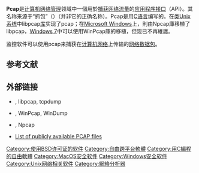 {{Infobox software
|name = libpcap
|developer = The Tcpdump team
|repo = {{GitHub|the-tcpdump-group/libpcap}}
|latest release version = 1.9.1
|latest release date = {{Start date and age|2019|09|30}}<ref>{{cite web|url=https://www.tcpdump.org/#latest-release|title=tcpdump and libpcap latest release|publisher=tcpdump.org|accessdate=2019-10-11|archive-date=2019-10-10|archive-url=https://web.archive.org/web/20191010082305/http://www.tcpdump.org/#latest-release|dead-url=no}}</ref>
|programming language = [[C语言|C语言]]
|operating system = [[Linux|Linux]]、[[Solaris|Solaris]]、[[FreeBSD|FreeBSD]]、[[NetBSD|NetBSD]]、[[OpenBSD|OpenBSD]]、[[MacOS|MacOS]]以及其他[[类Unix系统|类Unix系统]]
|genre = [[數據包分析器|數據包分析器]][[函式庫|函式庫]] 
|license = [[BSD许可证|BSD许可证]]<ref>{{cite web|url=https://www.tcpdump.org/license.html|title=tcpdump and libpcap license|publisher=tcpdump.org|accessdate=2020-05-02|archive-date=2012-04-15|archive-url=https://web.archive.org/web/20120415230356/http://www.tcpdump.org/license.html|dead-url=no}}</ref>
|website = {{URL|www.tcpdump.org}}
}}
{{Infobox software
|name = WinPcap
|developer = {{link-en|河床科技公司|Riverbed Technology}}
|latest release version = 4.1.3
|latest release date = {{Start date and age|2013|03|08}}<ref>{{cite web|url=http://www.winpcap.org/misc/changelog.htm|title=WinPcap Changelog|accessdate=2020-08-19|archive-date=2006-11-24|archive-url=https://web.archive.org/web/20061124035112/http://www.winpcap.org/misc/changelog.htm|dead-url=no}}</ref>
|discontinued = yes
|operating system = [[Microsoft_Windows|Microsoft Windows]]
|genre =  [[數據包分析器|數據包分析器]][[函式庫|函式庫]]
|license = [[免費軟體|免費軟體]]
|website = {{URL|www.winpcap.org}}
}}
{{Infobox software
|name = Npcap
|developer = the [[Nmap|Nmap]] project
|latest release version = 0.9996
|latest release date = {{Start date and age|2020|08|07}}<ref>{{cite web|url=https://github.com/nmap/npcap/blob/master/CHANGELOG.md|title=npcap/CHANGELOG.md|accessdate=2020-08-19|archive-date=2018-08-08|archive-url=https://web.archive.org/web/20180808110824/https://github.com/nmap/npcap/blob/master/CHANGELOG.md|dead-url=no}}</ref>
|operating system = [[Microsoft_Windows|Microsoft Windows]]
|genre = [[數據包分析器|數據包分析器]][[函式庫|函式庫]] 
|website = {{URL|nmap.org/npcap}}
}}'''Pcap'''是[[计算机|计算机]][[网络管理|网络管理]]领域中一個用於[[數據包分析器|捕获网络流量]]的[[应用程序接口|应用程序接口]]（API）。其名称来源于“抓包”（{{lang-en|packet capture}}）（并非它的正确名称）。Pcap是用[[C语言|C语言]]编写的。在[[类Unix系统|类Unix系统]]中libpcap[[函式庫|库]]实现了pcap；在[[Microsoft_Windows|Microsoft Windows]]上，則由Npcap庫移植了libpcap，[[Windows_7|Windows 7]]中可以使用WinPcap庫的移植，但现已不再維護。 

监控软件可以使用pcap来捕获在[[计算机网络|计算机网络]]上传输的[[網路封包|网络数据包]]。

==参考文献==
{{reflist}}

== 外部链接 ==

* {{Official website|www.tcpdump.org}}, libpcap, tcpdump
* {{Official website|www.winpcap.org}}, WinPcap, WinDump
* {{Official website|www.npcap.org}}, Npcap
* [https://www.netresec.com/?page=PcapFiles List of publicly available PCAP files]{{Wayback|url=https://www.netresec.com/?page=PcapFiles |date=20200727002008 }}

[[Category:使用BSD许可证的软件|Category:使用BSD许可证的软件]]
[[Category:自由跨平台軟體|Category:自由跨平台軟體]]
[[Category:用C編程的自由軟體|Category:用C編程的自由軟體]]
[[Category:MacOS安全软件|Category:MacOS安全软件]]
[[Category:Windows安全软件|Category:Windows安全软件]]
[[Category:Unix网络相关软件|Category:Unix网络相关软件]]
[[Category:網絡分析器|Category:網絡分析器]]